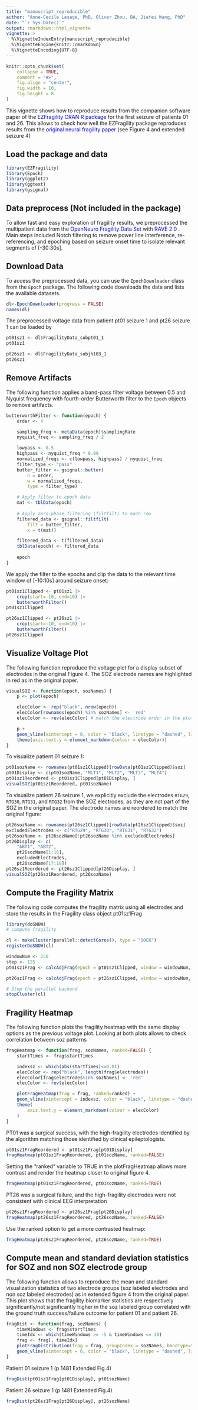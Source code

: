 ```yaml
---
title: "manuscript_reproducible"
author: "Anne-Cecile Lesage, PhD, Oliver Zhou, BA, Jiefei Wang, PhD"
date: "`r Sys.Date()`"
output: rmarkdown::html_vignette
vignette: >
  %\VignetteIndexEntry{manuscript_reproducible}
  %\VignetteEngine{knitr::rmarkdown}
  %\VignetteEncoding{UTF-8}
---
```


```r
knitr::opts_chunk$set(
    collapse = TRUE,
    comment = "#>",
    fig.align = "center",
    fig.width = 10,
    fig.height = 8
)
```

This vignette shows how to reproduce results from the companion software paper of the <a href="https://cran.r-project.org/package=EZFragility" style="color:blue; text-decoration:none;"> EZFragility CRAN R package</a> for the first seizure of patients 01 and 26. This allows to check how well the EZFragility package reproduces results from the <a href="https://www.nature.com/articles/s41593-021-00901-w" style="color:blue; text-decoration:none;"> original neural fragility paper </a>(see Figure 4 and extended seizure 4)

## Load the package and data
```r
library(EZFragility)
library(Epoch)
library(ggplot2)
library(ggtext)
library(gsignal)
```


## Data preprocess (Not included in the package)

To allow fast and easy exploration of fragility results,  we preprocessed the multipatient data from 
the <a href="https://openneuro.org/datasets/ds003029/versions/1.0.0/metadata" style="color:blue; text-decoration:none;"> OpenNeuro Fragility Data Set</a> with <a href="https://rave.wiki/" style="color:blue; text-decoration:none;"> RAVE 2.0 </a>. Main steps included Notch filtering to remove power line interference, re-referencing, and epoching based on seizure onset time to isolate relevant segments of [-30:30s]. 

## Download Data
To access the preprocessed data, you can use the `EpochDownloader` class from the `Epoch` package. The following code downloads the data and lists the available datasets.
```r
dl<-EpochDownloader(progress = FALSE)
names(dl)
```

The preprocessed voltage data from patient pt01 seizure 1 and pt26 seizure 1 can be loaded by
```r
pt01sz1 <- dl$FragilityData_subpt01_1
pt01sz1

pt26sz1 <- dl$FragilityData_subjh103_1
pt26sz1
```

## Remove Artifacts
The following function applies a band-pass filter voltage between 0.5 and Nyquist frequency with fourth-order Butterworth filter to the `Epoch` objects to remove artifacts.
```r
butterworthFilter <- function(epoch) {
    order <- 4

    sampling_freq <- metaData(epoch)$samplingRate
    nyquist_freq <- sampling_freq / 2

    lowpass <- 0.5
    highpass <- nyquist_freq * 0.99
    normalized_freqs <- c(lowpass, highpass) / nyquist_freq
    filter_type <- "pass"
    butter_filter <- gsignal::butter(
        n = order, 
        w = normalized_freqs, 
        type = filter_type)

    # Apply filter to epoch data
    mat <- tblData(epoch)
    
    # Apply zero-phase filtering (filtfilt) to each row
    filtered_data <- gsignal::filtfilt(
        filt = butter_filter,
        x = t(mat))

    filtered_data <- t(filtered_data)
    tblData(epoch) <- filtered_data
    
    epoch
}
```

We apply the filter to the epochs and clip the data to the relevant time window of [-10:10s] around seizure onset:
```r
pt01sz1Clipped <- pt01sz1 |>
    crop(start=-10, end=10) |>
    butterworthFilter()
pt01sz1Clipped

pt26sz1Clipped <- pt26sz1 |>
    crop(start=-10, end=10) |>
    butterworthFilter()
pt26sz1Clipped
```


## Visualize Voltage Plot
The following function reproduce the voltage plot for a display subset of electrodes in the original Figure 4. The SOZ electrode names are highlighted in red as in the original paper.
```r
visualSOZ <- function(epoch, sozNames) {
    p <- plot(epoch)

    elecColor <- rep("black", nrow(epoch))
    elecColor[rownames(epoch) %in% sozNames] <- 'red'
    elecColor <- rev(elecColor) # match the electrode order in the plot

    p + 
    geom_vline(xintercept = 0, color = "black", linetype = "dashed", linewidth = 1)+ 
    theme(axis.text.y = element_markdown(colour = elecColor))
}
```

To visualize patient 01 seizure 1:
```r
pt01sozName <- rownames(pt01sz1Clipped)[rowData(pt01sz1Clipped)$soz]
pt01Display <- c(pt01sozName, "MLT1", "MLT2", "MLT3", "MLT4")
pt01sz1Reordered <- pt01sz1Clipped[pt01Display, ]
visualSOZ(pt01sz1Reordered, pt01sozName)
```

To visualize patient 26 seizure 1, we explicitly exclude the  electrodes `RTG29`, `RTG30`, `RTG31`, and `RTG32` from the SOZ electrodes, as they are not part of the SOZ in the original paper. The electrode names are reordered to match the original figure:
```r
pt26sozName <- rownames(pt26sz1Clipped)[rowData(pt26sz1Clipped)$soz]
excludedElectrodes <- c("RTG29", "RTG30", "RTG31", "RTG32")
pt26sozName <- pt26sozName[!pt26sozName %in% excludedElectrodes]
pt26Display <- c(
    "ABT1", "ABT2",
    pt26sozName[1:16], 
    excludedElectrodes,
    pt26sozName[17:18])
pt26sz1Reordered <- pt26sz1Clipped[pt26Display, ]
visualSOZ(pt26sz1Reordered, pt26sozName)
```

## Compute the Fragility Matrix

The following code computes the fragility matrix using all electrodes and store the results in the Fragility class object pt01sz1Frag
```r
library(doSNOW)
# compute fragility

cl <- makeCluster(parallel::detectCores(), type = "SOCK")
registerDoSNOW(cl)

windowNum <- 250
step <- 125
pt01sz1Frag <- calcAdjFrag(epoch = pt01sz1Clipped, window = windowNum, step = step, parallel = TRUE, nSearch=100L, progress = FALSE)

pt26sz1Frag <- calcAdjFrag(epoch = pt26sz1Clipped, window = windowNum, step = step, parallel = TRUE, nSearch=100L, progress = FALSE)

# Stop the parallel backend
stopCluster(cl)
```

## Fragility Heatmap
The following function plots the fragility heatmap with the same display options as the previous voltage plot. Looking at both plots allows to check correlation between soz patterns
```r
fragHeatmap <- function(frag, sozNames, ranked=FALSE) {
    startTimes <- frag$startTimes

    indexsz <- which(abs(startTimes)<=0.01)
    elecColor <- rep("black", length(frag$electrodes))
    elecColor[frag$electrodes%in% sozNames] <- 'red'
    elecColor <- rev(elecColor)

    plotFragHeatmap(frag = frag, ranked=ranked) + 
    geom_vline(xintercept = indexsz, color = "black", linetype = "dashed", linewidth = 1) + 
    theme(
        axis.text.y = element_markdown(colour = elecColor)
    )
}
```

PT01 was a surgical success, with the high-fragility electrodes identified by the algorithm matching those identified by clinical epileptologists.
```r
pt01sz1FragReordered <- pt01sz1Frag[pt01Display]
fragHeatmap(pt01sz1FragReordered, pt01sozName, ranked=FALSE)
```
Setting the "ranked" variable to TRUE in the plotFragHeatmap allows more contrast and render the heatmap closer to original figure 4.
```r
fragHeatmap(pt01sz1FragReordered, pt01sozName, ranked=TRUE)
```

PT26 was a surgical failure, and the high-fragility electrodes were not consistent with clinical EEG interpretation
```r
pt26sz1FragReordered <- pt26sz1Frag[pt26Display]
fragHeatmap(pt26sz1FragReordered, pt26sozName, ranked=FALSE)
```
Use the ranked option to get a more contrasted heatmap:
```r
fragHeatmap(pt26sz1FragReordered, pt26sozName, ranked=TRUE)
```


## Compute mean and standard deviation statistics for SOZ and non SOZ electrode group
The following function allows to reproduce the mean and standard visualization statistics of two electrode groups (soz labeled electrodes and non soz labeled electrodes)
as in extended figure 4 from the original paper. This plot shows that the fragility biomarker statistics are respectively significantly/not significantly higher in the soz labeled group correlated with the ground truth success/failure outcome for patient 01 and patient 26. 

```r
fragDist <- function(frag, sozNames) {
    timeWindows <- frag$startTimes
    timeIdx <- which(timeWindows >= -5 & timeWindows <= 10)
    frag <- frag[, timeIdx]
    plotFragDistribution(frag = frag, groupIndex = sozNames, bandType="SEM", rollingWindow = 1) + 
    geom_vline(xintercept = 0, color = "black", linetype = "dashed", linewidth = 1)
}
```

Patient 01 seizure 1 (p 1481 Extended Fig.4)
```r
fragDist(pt01sz1Frag[pt01Display], pt01sozName)
```
Patient 26 seizure 1 (p 1481 Extended Fig.4)
```r
fragDist(pt26sz1Frag[pt26Display], pt26sozName)
```

